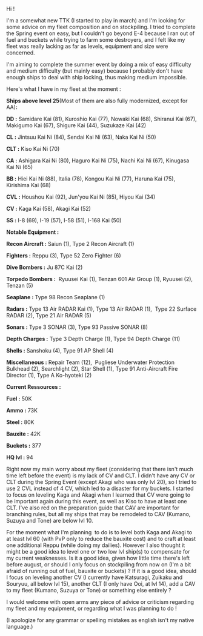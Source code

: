 Hi !

I'm a somewhat new TTK (I started to play in march) and I'm looking for some advice on my fleet composition and on stockpiling. I tried to complete the Spring event on easy, but I couldn't go beyond E-4 because I ran out of fuel and buckets while trying to farm some destroyers, and I felt like my fleet was really lacking as far as levels, equipment and size were concerned.

I'm aiming to complete the summer event by doing a mix of easy difficulty and medium difficulty (but mainly easy) because I probably don't have enough ships to deal with ship locking, thus making medium impossible. 




Here's what I have in my fleet at the moment :




'''Ships above level 25 '''(Most of them are also fully modernized, except for AA)''' :'''

'''DD :''' Samidare Kai (81), Kuroshio Kai (77), Nowaki Kai (68), Shiranui Kai (67), Makigumo Kai (67), Shigure Kai (44), Suzukaze Kai (42)

'''CL :''' Jintsuu Kai Ni (84), Sendai Kai Ni (63), Naka Kai Ni (50)

'''CLT :''' Kiso Kai Ni (70) 

'''CA :''' Ashigara Kai Ni (80), Haguro Kai Ni (75), Nachi Kai Ni (67), Kinugasa Kai Ni (65)

'''BB :''' Hiei Kai Ni (88), Italia (78), Kongou Kai Ni (77), Haruna Kai (75), Kirishima Kai (68)

'''CVL :''' Houshou Kai (92), Jun'you Kai Ni (85), Hiyou Kai (34)

'''CV :''' Kaga Kai (58), Akagi Kai (52)

'''SS :''' I-8 (69), I-19 (57), I-58 (51), I-168 Kai (50)




'''Notable Equipment :'''

'''Recon Aircraft :''' Saiun (1), Type 2 Recon Aircraft (1)

'''Fighters :''' Reppu (3), Type 52 Zero Fighter (6)

'''Dive Bombers :''' Ju 87C Kai (2)

'''Torpedo Bombers :'''  Ryuusei Kai (1), Tenzan 601 Air Group (1), Ryuusei (2), Tenzan (5)

'''Seaplane :''' Type 98 Recon Seaplane (1)

'''Radars :''' Type 13 Air RADAR Kai (1), Type 13 Air RADAR (1),  Type 22 Surface RADAR (2), Type 21 Air RADAR (5)

'''Sonars :''' Type 3 SONAR (3), Type 93 Passive SONAR (8)

'''Depth Charges :''' Type 3 Depth Charge (1), Type 94 Depth Charge (11)

'''Shells :''' Sanshoku (4), Type 91 AP Shell (4)

'''Miscellaneous :''' Repair Team (12),  Pugliese Underwater Protection Bulkhead (2), Searchlight (2), Star Shell (1), Type 91 Anti-Aircraft Fire Director (1), Type A Ko-hyoteki (2)




'''Current Ressources : '''

'''Fuel :''' 50K

'''Ammo :''' 73K

'''Steel :''' 80K

'''Bauxite :''' 42K

'''Buckets :''' 377




'''HQ lvl :''' 94




Right now my main worry about my fleet (considering that there isn't much time left before the event) is my lack of CV and CLT. I didn't have any CV or CLT during the Spring Event (except Akagi who was only lvl 20), so I tried to use 2 CVL instead of 4 CV, which led to a disaster for my buckets. I started to focus on leveling Kaga and Akagi when I learned that CV were going to be important again during this event, as well as Kiso to have at least one CLT. I've also red on the preparation guide that CAV are important for branching rules, but all my ships that may be remodeled to CAV (Kumano, Suzuya and Tone) are below lvl 10.




For the moment what I'm planning  to do is to level both Kaga and Akagi to at least lvl 60 (with PvP only to reduce the bauxite cost) and to craft at least one additional Reppu (while doing my dailies). However I also thought it might be a good idea to level one or two low lvl ship(s) to compensate for my current weaknesses. Is it a good idea, given how little time there's left before august, or should I only focus on stockpiling from now on (I'm a bit afraid of running out of fuel, bauxite or buckets) ? If it is a good idea, should I focus on leveling another CV (I currently have Katsuragi, Zuikaku and Souryuu, all below lvl 15), another CLT (I only have Ooi, at lvl 14), add a CAV to my fleet (Kumano, Suzuya or Tone) or something else entirely ?




I would welcome with open arms any piece of advice or criticism regarding my fleet and my equipment, or regarding what I was planning to do !

(I apologize for any grammar or spelling mistakes as english isn't my native language.)<ac_metadata title="Fleet Advice for Easy difficulty"> </ac_metadata>